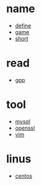 = name =
* [[define]]
* [[game]]
* [[short]]

= read =
* [[gpp]]

= tool =
* [[mysql]]
* [[openssl]]
* [[vim]]
 
= linus =
* [[centos]]
